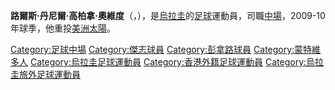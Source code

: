 {{Infobox Football biography
 | playername = 高柏拿
 | image = 
 | fullname = Luis Daniel Cupla Oviedo
 | height = {{height|m=1.80}}
 | nickname = 
 | dateofbirth = {{birth date and age|1977|01|05|df=y}}
 | cityofbirth = [[蒙特維多|蒙特維多]]
 | countryofbirth = [[烏拉圭|烏拉圭]]
 | currentclub  = {{flagicon|ARG}}{{tsl|en|Sportivo Patria||柏查}}
 | clubnumber =
 | position = [[中場|中場]]
 | youthyears = 
 | youthclubs = 
 | years = 2000<br>2001-02<br>2003<br>2004<br>2005-06<br>2009<br>2009<br>2010－
 | clubs = {{flagicon|URU}}[[彭拿路|彭拿路]]<br>{{flagicon|URU}}{{tsl|en|centro atletico fenix||芬斯}}<br>{{flagicon|URU}}{{tsl|en|C.A. Rentistas||雷提斯塔}}<br>{{flagicon|URU}}{{tsl|en|C.A. Progreso||比拉維斯塔}}<br>{{flagicon|URU}}[[美洲太阳俱乐部|美洲太陽]]<br>{{flagicon|HKG}}[[傑志體育會|傑志]]<br>{{flagicon|URU}}[[美洲太阳俱乐部|美洲太陽]]<br>{{flagicon|ARG}}{{tsl|en|Sportivo Patria||柏查}}
 | caps(goals) = 
 | nationalyears       = 
 | nationalteam        = 
 | nationalcaps(goals) = 
 | pcupdate = 2009年1月18日
}}

'''路爾斯·丹尼爾·高柏拿·奧維度'''（'''{{lang|pl|Luis Daniel Cupla Oviedo}}'''，{{bd|1982年|4月9日|catIdx=Luis Daniel Cupla Oviedo}}），是[[烏拉圭|烏拉圭]]的[[足球|足球]]運動員，司職[[中場|中場]]，2009-10年球季，他重投[[美洲太阳俱乐部|美洲太陽]]。

{{DEFAULTSORT:Cupla, Luis Daniel Oviedo}}

[[Category:足球中場|Category:足球中場]]
[[Category:傑志球員|Category:傑志球員]]
[[Category:彭拿路球員|Category:彭拿路球員]]
[[Category:蒙特維多人|Category:蒙特維多人]]
[[Category:烏拉圭足球運動員|Category:烏拉圭足球運動員]]
[[Category:香港外籍足球運動員|Category:香港外籍足球運動員]]
[[Category:烏拉圭旅外足球運動員|Category:烏拉圭旅外足球運動員]]